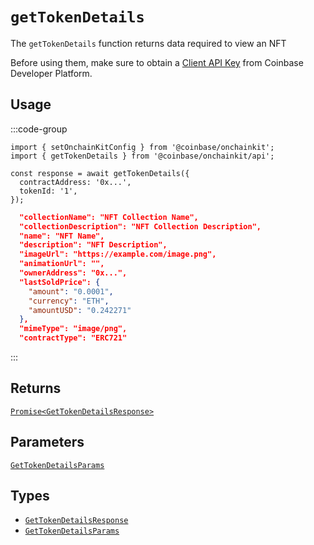 # `getTokenDetails`

The `getTokenDetails` function returns data required to view an NFT

Before using them, make sure to obtain a [Client API Key](https://portal.cdp.coinbase.com/projects/api-keys/client-key) from Coinbase Developer Platform.

## Usage

:::code-group

```tsx twoslash [code]
import { setOnchainKitConfig } from '@coinbase/onchainkit';
import { getTokenDetails } from '@coinbase/onchainkit/api';

const response = await getTokenDetails({
  contractAddress: '0x...',
  tokenId: '1',
});
```

```json [return value]
  "collectionName": "NFT Collection Name",
  "collectionDescription": "NFT Collection Description",
  "name": "NFT Name",
  "description": "NFT Description",
  "imageUrl": "https://example.com/image.png",
  "animationUrl": "",
  "ownerAddress": "0x...",
  "lastSoldPrice": {
    "amount": "0.0001",
    "currency": "ETH",
    "amountUSD": "0.242271"
  },
  "mimeType": "image/png",
  "contractType": "ERC721"
```

:::

## Returns

[`Promise<GetTokenDetailsResponse>`](/builderkits/onchainkit/api/types#gettokendetailsresponse)

## Parameters

[`GetTokenDetailsParams`](/builderkits/onchainkit/api/types#gettokendetailsparams)

## Types

- [`GetTokenDetailsResponse`](/builderkits/onchainkit/api/types#gettokendetailsresponse)
- [`GetTokenDetailsParams`](/builderkits/onchainkit/api/types#gettokendetailsparams)
